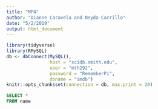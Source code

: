 ```yaml
---
title: "MP4"
author: "Dianne Caravela and Neyda Carrillo"
date: "5/2/2019"
output: html_document
---
```


```r
library(tidyverse)
library(RMySQL)
db <- dbConnect(MySQL(), 
                host = "scidb.smith.edu", 
                user = "mth292", 
                password = "RememberPi", 
                dbname = "imdb")
knitr::opts_chunk$set(connection = db, max.print = 20)
```

```sql
SELECT *
FROM name
```
